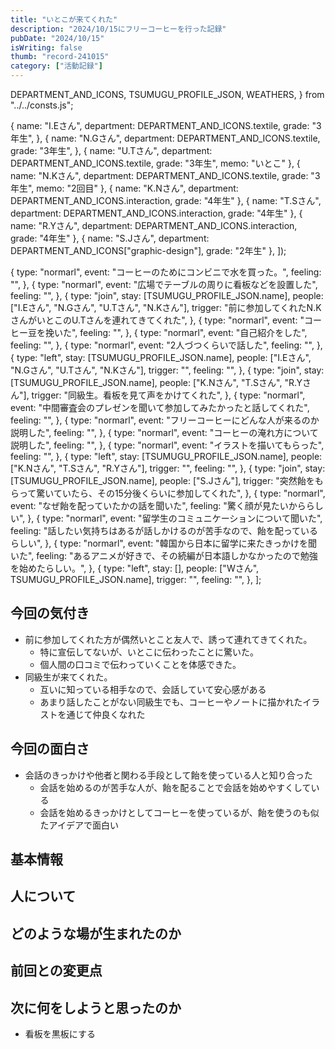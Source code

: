 ```yaml
---
title: "いとこが来てくれた"
description: "2024/10/15にフリーコーヒーを行った記録"
pubDate: "2024/10/15"
isWriting: false
thumb: "record-241015"
category: ["活動記録"]
---
```


  DEPARTMENT_AND_ICONS,
  TSUMUGU_PROFILE_JSON,
  WEATHERS,
} from "../../consts.js";

  {
    name: "I.Eさん",
    department: DEPARTMENT_AND_ICONS.textile,
    grade: "3年生",
  },
  {
    name: "N.Gさん",
    department: DEPARTMENT_AND_ICONS.textile,
    grade: "3年生",
  },
  {
    name: "U.Tさん",
    department: DEPARTMENT_AND_ICONS.textile,
    grade: "3年生",
    memo: "いとこ"
  },
  {
    name: "N.Kさん",
    department: DEPARTMENT_AND_ICONS.textile,
    grade: "3年生",
    memo: "2回目"
  },
  {
    name: "K.Nさん",
    department: DEPARTMENT_AND_ICONS.interaction,
    grade: "4年生"
  },
  {
    name: "T.Sさん",
    department: DEPARTMENT_AND_ICONS.interaction,
    grade: "4年生"
  },
  {
    name: "R.Yさん",
    department: DEPARTMENT_AND_ICONS.interaction,
    grade: "4年生"
  },
  {
    name: "S.Jさん",
    department: DEPARTMENT_AND_ICONS["graphic-design"],
    grade: "2年生"
  },
]);

  {
    type: "normarl",
    event: "コーヒーのためにコンビニで水を買った。",
    feeling: "",
  },
  {
    type: "normarl",
    event: "広場でテーブルの周りに看板などを設置した",
    feeling: "",
  },
  {
    type: "join",
    stay: [TSUMUGU_PROFILE_JSON.name],
    people: ["I.Eさん", "N.Gさん", "U.Tさん", "N.Kさん"],
    trigger: "前に参加してくれたN.KさんがいとこのU.Tさんを連れてきてくれた",
  },
  {
    type: "normarl",
    event: "コーヒー豆を挽いた",
    feeling: "",
  },
  {
    type: "normarl",
    event: "自己紹介をした",
    feeling: "",
  },
  {
    type: "normarl",
    event: "2人づつくらいで話した",
    feeling: "",
  },
  {
    type: "left",
    stay: [TSUMUGU_PROFILE_JSON.name],
    people: ["I.Eさん", "N.Gさん", "U.Tさん", "N.Kさん"],
    trigger: "",
    feeling: "",
  },
  {
    type: "join",
    stay: [TSUMUGU_PROFILE_JSON.name],
    people: ["K.Nさん", "T.Sさん", "R.Yさん"],
    trigger: "同級生。看板を見て声をかけてくれた",
  },
  {
    type: "normarl",
    event: "中間審査会のプレゼンを聞いて参加してみたかったと話してくれた",
    feeling: "",
  },
  {
    type: "normarl",
    event: "フリーコーヒーにどんな人が来るのか説明した",
    feeling: "",
  },
  {
    type: "normarl",
    event: "コーヒーの淹れ方について説明した",
    feeling: "",
  },
  {
    type: "normarl",
    event: "イラストを描いてもらった",
    feeling: "",
  },
  {
    type: "left",
    stay: [TSUMUGU_PROFILE_JSON.name],
    people: ["K.Nさん", "T.Sさん", "R.Yさん"],
    trigger: "",
    feeling: "",
  },
  {
    type: "join",
    stay: [TSUMUGU_PROFILE_JSON.name],
    people: ["S.Jさん"],
    trigger: "突然飴をもらって驚いていたら、その15分後くらいに参加してくれた",
  },
  {
    type: "normarl",
    event: "なぜ飴を配っていたかの話を聞いた",
    feeling: "驚く顔が見たいかららしい",
  },
  {
    type: "normarl",
    event: "留学生のコミュニケーションについて聞いた",
    feeling: "話したい気持ちはあるが話しかけるのが苦手なので、飴を配っているらしい",
  },
  {
    type: "normarl",
    event: "韓国から日本に留学に来たきっかけを聞いた",
    feeling: "あるアニメが好きで、その続編が日本語しかなかったので勉強を始めたらしい。",
  },
  {
    type: "left",
    stay: [],
    people: ["Wさん", TSUMUGU_PROFILE_JSON.name],
    trigger: "",
    feeling: "",
  },
];

## 今回の気付き

- 前に参加してくれた方が偶然いとこと友人で、誘って連れてきてくれた。
  - 特に宣伝してないが、いとこに伝わったことに驚いた。
  - 個人間の口コミで伝わっていくことを体感できた。
- 同級生が来てくれた。
  - 互いに知っている相手なので、会話していて安心感がある
  - あまり話したことがない同級生でも、コーヒーやノートに描かれたイラストを通じて仲良くなれた


## 今回の面白さ
- 会話のきっかけや他者と関わる手段として飴を使っている人と知り合った
  - 会話を始めるのが苦手な人が、飴を配ることで会話を始めやすくしている
  - 会話を始めるきっかけとしてコーヒーを使っているが、飴を使うのも似たアイデアで面白い


## 基本情報

<PostBasicInfo
  date="2024-10-15"
  otherEventDates={eventDates}
  weather="晴れ"
  temp="26"
  place="東学広場"
/>

## 人について

<TsumuguInfo
  condition="元気"
  comment="メッセージで予約されていたのでやるしかないという決意が固まっている"
  photo=""
  client:load
/>

<VisitorsInfo visitors={peopleWithColor} />

## どのような場が生まれたのか

<EventsInfo overview="" people={peopleWithColor} events={events} />

## 前回との変更点

<DiffInfo
  diffs={[]}
  client:load
/>

## 次に何をしようと思ったのか

- 看板を黒板にする

